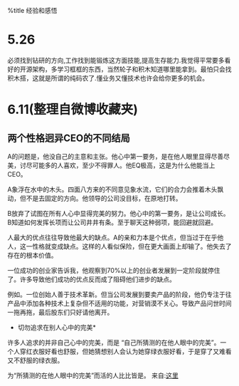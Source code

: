 %title 经验和感悟
= 5.26 =
必须找到钻研的方向,工作找到能锻炼这方面技能,提高生存能力.我觉得平常要多看好的开源架构，多学习框框的东西，当然轮子和积木知道哪里能拿到。最怕只会找积木搭，这就是所谓的纯码农了.懂业务又懂技术也许会给你更多的机会。

= 6.11(整理自微博收藏夹) =
== 两个性格迥异CEO的不同结局 ==
A的问题是，他没自己的主意和主张。他心中第一要务，是在他人眼里显得尽善尽美，讨尽可能多的人喜欢，至少不得罪人。他EQ极高，这是为什么他能当上CEO。

A象浮在水中的木头。四面八方来的不同意见象水流，它们的合力会推着木头飘动，但不是去固定的方向。他领导的公司没目标，在原地打转。

B放弃了试图在所有人心中显得完美的努力。他心中的第一要务，是让公司成长。B知道如何发挥长项而让公司井井有条。至于聊天这种弱项，能回避就回避。 

人最大的优点往往导致他最大的缺点。A的亲和力本是个优点，但当过于在乎他人，这一性格就变成缺点。这样的人看似保险，但在更大画面上却输了。他失去了存在的根本价值。

一位成功的创业家告诉我，他观察到70%以上的创业者发展到一定阶段就停住了。许多导致他们成功的优点反而成了阻碍他们进步的缺点。

例如。一位创始人善于技术革新。但当公司发展到要卖产品的阶段，他仍专注于往产品中添加各种技术上复杂但不适用的功能，对营销漠不关心。导致产品问世时间一拖再拖，最后股东们只好请他离开。

*切勿追求在别人心中的完美*

许多人追求的并非自己心中的完美，而是 “自己所猜测的在他人眼中的完美”。一个人穿红衣服好看也舒服，但她猜想别人会认为她穿绿衣服好看，于是穿了又难看又不舒服的绿衣服。

为“所猜测的在他人眼中的完美”而活的人比比皆是。 
来自:[[http://www.douban.com/group/topic/36661506/|这里]]

